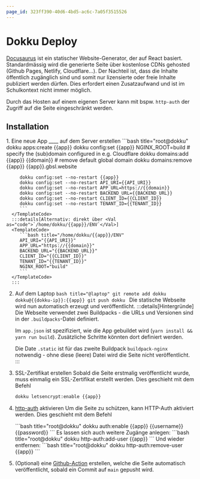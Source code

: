 ```yaml
---
page_id: 323ff390-40d6-4bd5-ac6c-7a05f3515526
---
```



# Dokku Deploy

[Docusaurus](https://docusaurus.io/) ist ein statischer Website-Generator, der auf React basiert.
Standardmässig wird die generierte Seite über kostenlose CDNs gehosted (Github Pages, Netlify, Cloudflare...). Der Nachteil ist, dass die Inhalte öffentlich zugänglich sind und somit nur lizensierte oder freie Inhalte publiziert werden dürfen. Dies erfordert einen Zusatzaufwand und ist im Schulkontext nicht immer möglich.

Durch das Hosten auf einem eigenen Server kann mit bspw. `http-auth` der Zugriff auf die Seite eingeschränkt werden.

## Installation

<Steps>
  1. Eine neue App __<Val name="app" />__ auf dem Server erstellen
      <DynamicInput name="app" defaultValue='info-teaching-website' />
      <DynamicInput name="domain" defaultValue='info.gbsl.website' />
      <DynamicInput name="API_URI" defaultValue='api://xxxxxxxx-xxxx-xxxx-xxxx-xxxxxxxxxxxx' />
      <DynamicInput name="BACKEND_URL" defaultValue='https://xxx-api.gbsl.website' />
      <DynamicInput name="CLIENT_ID" defaultValue='xxxxxxxx-xxxx-xxxx-xxxx-xxxxxxxxxxxx' />
      <DynamicInput name="TENANT_ID" defaultValue='xxxxxxxx-xxxx-xxxx-xxxx-xxxxxxxxxxxx' />
      <TemplateCode>
         ```bash title="root@dokku"
         dokku apps:create {{app}}
         dokku config:set {{app}} NGINX_ROOT=build
         # specify the (sub)domain configured in e.g. Cloudflare
         dokku domains:add {{app}} {{domain}}
         # remove default global domain
         dokku domains:remove {{app}} {{app}}.gbsl.website

         dokku config:set --no-restart {{app}}
         dokku config:set --no-restart API_URI={{API_URI}}
         dokku config:set --no-restart APP_URL=https://{{domain}}
         dokku config:set --no-restart BACKEND_URL={{BACKEND_URL}}
         dokku config:set --no-restart CLIENT_ID={{CLIENT_ID}}
         dokku config:set --no-restart TENANT_ID={{TENANT_ID}}
         ```
      </TemplateCode>
      :::details[Alternativ: direkt über <Val as="code">`/home/dokku/{{app}}/ENV`</Val>]
      <TemplateCode>
         ```bash title="/home/dokku/{{app}}/ENV"
         API_URI="{{API_URI}}"
         APP_URL="https://{{domain}}"
         BACKEND_URL="{{BACKEND_URL}}"
         CLIENT_ID="{{CLIENT_ID}}"
         TENANT_ID="{{TENANT_ID}}"
         NGINX_ROOT="build"
         ```
      </TemplateCode>
      :::
  2. Auf dem Laptop
      <DynamicInput name="dokku-ip" />
      <TemplateCode>
         ```bash title="@laptop"
         git remote add dokku dokku@{{dokku-ip}}:{{app}}
         git push dokku
         ```
      </TemplateCode>
     Die statische Webseite wird nun automatisch erzeugt und veröffentlicht.
     :::details[Hintergründe]
     Die Webseite verwendet zwei Buildpacks - die URLs und Versionen sind in der `.buildpacks`-Datei definiert.

     Im `app.json` ist spezifiziert, wie die App gebuildet wird (`yarn install && yarn run build`). Zusätzliche Schritte könnten dort definiert werden.

     Die Date `.static` ist für das zweite Buildpack `buildpack-nginx` notwendig - ohne diese (leere) Datei wird die Seite nicht veröffentlicht.
     :::
  3. SSL-Zertifikat erstellen
     Sobald die Seite erstmalig veröffentlicht wurde, muss einmalig ein SSL-Zertifikat erstellt werden. Dies geschieht mit dem Befehl
      <TemplateCode>
      ```bash title="root@dokku"
      dokku letsencrypt:enable {{app}}
      ```
      </TemplateCode>
  4. [http-auth](https://github.com/dokku/dokku-http-auth) aktivieren
     Um die Seite zu schützen, kann HTTP-Auth aktiviert werden. Dies geschieht mit dem Befehl
      <DynamicInput name="username" />
      <DynamicInput name="password" />
     
      <TemplateCode>
      ```bash title="root@dokku"
      dokku auth:enable {{app}} {{username}} {{password}}
      ```
      </TemplateCode>
     Es lassen sich auch weitere Zugänge anlegen:
      <TemplateCode>
      ```bash title="root@dokku"
      dokku http-auth:add-user {{app}} <username> <password>
      ```
      </TemplateCode>
     Und wieder entfernen:
      <TemplateCode>
      ```bash title="root@dokku"
      dokku http-auth:remove-user {{app}} <username>
      ```
      </TemplateCode>
  5. (Optional) eine [Github-Action](https://dokku.com/docs/deployment/continuous-integration/github-actions/) erstellen, welche die Seite automatisch veröffentlicht, sobald ein Commit auf `main` gepusht wird.
</Steps>